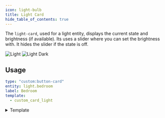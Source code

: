 ```yaml
---
icon: light-bulb
title: Light Card
hide_table_of_contents: true
---
```


The `light-card`, used for a light entity, displays the current state and brightness (if available). Its uses a slider where you can set the brightness with. It hides the slider if the state is off.

![Light](/img/cards/light/light.png)
![Light Dark](/img/cards/light/light-dark.png)

## Usage

```yaml title=" /templates/custom_card_light/custom_card_light.yaml"
type: "custom:button-card"
entity: light.bedroom
label: Bedroom
template:
  - custom_card_light
```


<details>
  <summary>Template</summary>
  <CodeBlock language="yaml" title="/dashboard/HaCasa/templates/custom_card_light/custom_card_light.yaml">{MyComponentSource}</CodeBlock>
</details>
